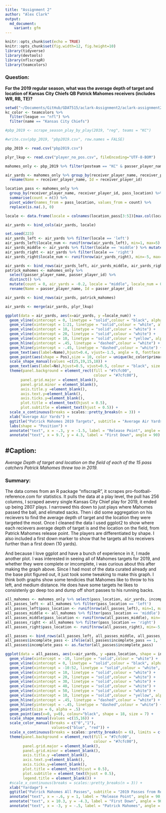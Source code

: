 ```yaml
---
title: "Assignment 2"
author: "Alex Clark"
output: 
  md_document:
    variant: gfm
---
```


```r
knitr::opts_chunk$set(echo = TRUE)
knitr::opts_chunk$set(fig.width=12, fig.height=10) 
library(tidyverse)
library(devtools)
library(nflscrapR)
library(teamcolors)
```

### Question: 
**For the 2019 regular season, what was the average depth of target and location of Kansas City Chiefs QB Patrick Mahomes receivers (includes WR, RB, TE)? **


```r
setwd("~/Documents/GitHub/GDAT515/aclark-Assignment2/aclark-assignment2")
kc_color <- teamcolors %>%
  filter(league == "nfl") %>%
  filter(name == "Kansas City Chiefs")

#pbp_2019 <- scrape_season_play_by_play(2019, "reg", teams = "KC")

#write.csv(pbp_2019, "pbp2019.csv", row.names = FALSE)

pbp_2019 <- read.csv("pbp2019.csv")

plyr_lkup <- read.csv("player_no_pos.csv", fileEncoding="UTF-8-BOM")

mahomes_only <- pbp_2019 %>% filter(posteam == "KC" & passer_player_name == "P.Mahomes" & sack == 0) %>% drop_na(receiver_player_name, air_yards)

air_yards <- mahomes_only %>% group_by(receiver_player_name, receiver_player_id) %>% summarise(count = n(), air_yards = mean(air_yards)) %>%
  rename(Name = receiver_player_name, Id = receiver_player_id)

location_pass <- mahomes_only %>%
  group_by(receiver_player_name, receiver_player_id, pass_location) %>%
  summarise(count = n()) %>%
  pivot_wider(names_from = pass_location, values_from = count) %>%
  replace(is.na(.), 0)

locale <- data.frame(locale = colnames(location_pass[3:5])[max.col(location_pass[3:5],ties.method="first")])

air_yards <- bind_cols(air_yards, locale)

set.seed(223)
air_yards_left <- air_yards %>% filter(locale == 'left')
air_yards_left$locale_num <- runif(nrow(air_yards_left), min=1, max=5)
air_yards_middle <- air_yards %>% filter(locale == 'middle') %>% mutate(locale_num = 0)
air_yards_right <- air_yards %>% filter(locale == 'right')
air_yards_right$locale_num <- runif(nrow(air_yards_right), min=-5, max=-1)

air_yards <- bind_rows(air_yards_left, air_yards_middle, air_yards_right)
patrick_mahomes <- mahomes_only %>%
  select(passer_player_name, passer_player_id) %>%
  distinct() %>%
  mutate(count = 0, air_yards = -0.2, locale = "middle", locale_num = 0) %>%
  rename(Name = passer_player_name, Id = passer_player_id)

air_yards <- bind_rows(air_yards, patrick_mahomes)

air_yards <- merge(air_yards, plyr_lkup)
```

```r
ggplot(data = air_yards, aes(x=air_yards, y =locale_num)) +
  geom_vline(xintercept = 0, linetype = "solid",colour = "black", alpha = .7) +
  geom_vline(xintercept = 1:21, linetype = "solid",colour = "white", alpha = .3) +
  geom_vline(xintercept = 10, linetype = "solid",colour = "white") +
  geom_vline(xintercept = 20, linetype = "solid",colour = "white") +
  geom_vline(xintercept = 10, linetype = "solid",colour = "yellow", alpha = .7) +
  geom_hline(yintercept = .45, linetype = "dashed",colour = "white") +
  geom_hline(yintercept = -.45, linetype = "dashed",colour = "white") +
  geom_text(aes(label=Name),hjust=0.4, vjust=-1.5, angle = 0, fontface = "bold") +
  geom_point(aes(shape = Pos),size = 10, color = unique(kc_color$primary)) +
  scale_shape_manual(values =c(25,19,15,18)) +
  geom_text(aes(label=No),hjust=0.5, vjust=0.5, colour = "black", size = 4, fontface = "bold") +
  theme(panel.background = element_rect(fill = "#7cfc00",
                                        colour = "#7cfc00"),
       panel.grid.major = element_blank(),
       panel.grid.minor = element_blank(),
       axis.title.y =element_blank(),
       axis.text.y=element_blank(),
       axis.ticks.y=element_blank(),
       plot.title = element_text(hjust = 0.5),
       plot.subtitle = element_text(hjust = 0.5)) +
  scale_x_continuous(breaks = scales::pretty_breaks(n = 3)) +
  xlab("Average Air Yards") +
  ggtitle("Patrick Mahomes 2019 Targets", subtitle = "Average Air Yards From Release Point") +
  labs(shape = "Position") +
  annotate("text", x = -.3, y = -1.5, label = "Release Point", angle = 90) +
  annotate("text", x = 9.7, y = 4.3, label = "First Down", angle = 90)
```

## #Caption:
*Average Depth of target and location on the field of each of the 15 pass catchers Patrick Mahomes threw too in 2019. *

### Summary:
The data comes from an R package "nflscrapR", it scrapes pro-football-reference.com for statistics. It pulls the data at a play level, the pull has 256 columns, I scraped aevery single Kansas City Chief play for 2019, it ended up being 2807 plays. I narrowed this down to just plays where Mahomes passed the ball, and elimated sacks. Then i did some aggregation on his recievers to find the average depth of target and the location they were targeted the most. Once I cleaned the data I used ggplot2 to show where each recievers average depth of target is and the location on the field, from Patrick Mahomes release point. The players are differentiated by shape. I also included a first down marker to show that he targets all his receivers further than a first down (10 yards).

And because I love ggplot and have a bunch of experience in it, I made another plot. I was interested in seeing all of Mahomes targets for 2019, and whether they were complete or imcomplete, i was curious about this after making the graph above. Since I had most of the data curated already and the base plot figured out, it just took some tweaking to make this graph. I think both graphs show some tendicies that Mahomes like to throw to his left, and medium distance. He does have some targets he likes to consistenly go deep too and dump off short passes to his running backs. 

```r
all_mahomes <- mahomes_only %>% select(pass_location, air_yards, incomplete_pass)
all_passes_left <- all_mahomes %>% filter(pass_location == 'left')
all_passes_left$pass_location <- runif(nrow(all_passes_left), min=1, max=5)
all_passes_middle <- all_mahomes %>% filter(pass_location == 'middle')
all_passes_middle$pass_location <- runif(nrow(all_passes_middle), min=-.99, max=.99)
all_passes_right <- all_mahomes %>% filter(pass_location == 'right')
all_passes_right$pass_location <- runif(nrow(all_passes_right), min=-5, max=-1)

all_passes <- bind_rows(all_passes_left, all_passes_middle, all_passes_right)
all_passes$incomplete_pass <- ifelse(all_passes$incomplete_pass == 1, "Incomplete", "Complete")
all_passes$incomplete_pass <- as.factor(all_passes$incomplete_pass)

ggplot(data = all_passes, aes(x=air_yards, y =pass_location, shape = incomplete_pass, color = incomplete_pass)) +
  geom_vline(xintercept = -10, linetype = "solid",colour = "white") +
  geom_vline(xintercept = 0, linetype = "solid",colour = "black", alpha = 1) +
  geom_vline(xintercept = -10:52, linetype = "solid",colour = "white", alpha = .3) +
  geom_vline(xintercept = 10, linetype = "solid",colour = "white") +
  geom_vline(xintercept = 20, linetype = "solid",colour = "white") +
  geom_vline(xintercept = 30, linetype = "solid",colour = "white") +
  geom_vline(xintercept = 40, linetype = "solid",colour = "white") +
  geom_vline(xintercept = 50, linetype = "solid",colour = "white") +
  geom_vline(xintercept = 10, linetype = "solid",colour = "yellow", alpha = .7) +
  geom_hline(yintercept = .45, linetype = "dashed",colour = "white") +
  geom_hline(yintercept = -.45, linetype = "dashed",colour = "white") +
  geom_point(size = 6, alpha = .5) +
  geom_point(aes(x=0, y=0), colour="black", shape = 18, size = 7) +
  scale_shape_manual(values =c(15,16)) +
  scale_color_manual(breaks = c("0","1"),
                     values=c("blue", "red")) +
  scale_x_continuous(breaks = scales::pretty_breaks(n = 6), limits = c(-10,52)) +
  theme(panel.background = element_rect(fill = "#7cfc00",
                                        colour = "#7cfc00"),
        panel.grid.major = element_blank(),
        panel.grid.minor = element_blank(),
        axis.title.y =element_blank(),
        axis.text.y=element_blank(),
        axis.ticks.y=element_blank(),
        plot.title = element_text(hjust = 0.5),
        plot.subtitle = element_text(hjust = 0.5),
        legend.title = element_blank()) +
  #scale_x_continuous(breaks = scales::pretty_breaks(n = 3)) +
  xlab("Yardage") +
  ggtitle("Patrick Mahomes All Passes", subtitle = "2019 Passes from Release Point, Colored and Shaped by Completion") +
  annotate("text", x = -.6, y = 1, label = "Release Point", angle = 90, fontface = "bold") +
  annotate("text", x = 10.3, y = -4.3, label = "First Down", angle = 90, fontface = "bold") +
  annotate("text", x = -3, y = -.5, label = "Patrick Mahomes", angle = 45, size = 3, fontface = "bold")

```


